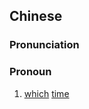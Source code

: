 ==Chinese==
{{zh-forms}}

===Pronunciation===
{{zh-pron
|m=nǎcì,něicì
|c=naa5 ci3
|cat=pron
}}

===Pronoun===
{{zh-pronoun}}

# [[which]] [[time]]
#: {{zh-x|哪次 不是 我 幫 你 解圍？|When did you ever not require me to help you out?}}